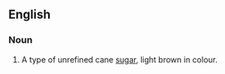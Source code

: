 {{rfv}}
==English==
{{wikipedia}}
===Noun===
{{en-noun}}

# A type of unrefined cane [[sugar]], light brown in colour.